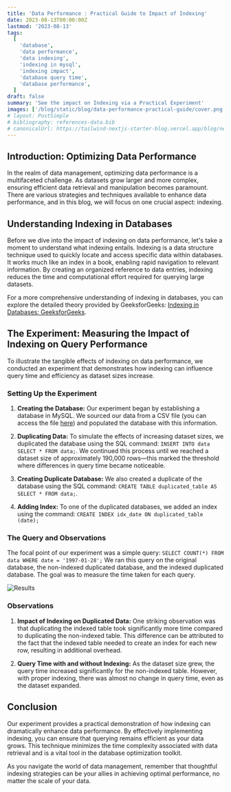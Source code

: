 ```yaml
---
title: 'Data Performance : Practical Guide to Impact of Indexing'
date: 2023-08-13T00:00:00Z
lastmod: '2023-08-13'
tags:
  [
    'database',
    'data performance',
    'data indexing',
    'indexing in mysql',
    'indexing impact',
    'database query time',
    'database performance',
  ]
draft: false
summary: 'See the impact on Indexing via a Practical Experiment'
images: ['/blog/static/blog/data-performance-practical-guide/cover.png']
# layout: PostSimple
# bibliography: references-data.bib
# canonicalUrl: https://tailwind-nextjs-starter-blog.vercel.app/blog/new-features-in-v1/
---
```


## Introduction: Optimizing Data Performance

In the realm of data management, optimizing data performance is a multifaceted challenge. As datasets grow larger and more complex, ensuring efficient data retrieval and manipulation becomes paramount. There are various strategies and techniques available to enhance data performance, and in this blog, we will focus on one crucial aspect: indexing.

## Understanding Indexing in Databases

Before we dive into the impact of indexing on data performance, let's take a moment to understand what indexing entails. Indexing is a data structure technique used to quickly locate and access specific data within databases. It works much like an index in a book, enabling rapid navigation to relevant information. By creating an organized reference to data entries, indexing reduces the time and computational effort required for querying large datasets.

For a more comprehensive understanding of indexing in databases, you can explore the detailed theory provided by GeeksforGeeks: [Indexing in Databases: GeeksforGeeks](https://www.geeksforgeeks.org/indexing-in-databases-set-1/).

## The Experiment: Measuring the Impact of Indexing on Query Performance

To illustrate the tangible effects of indexing on data performance, we conducted an experiment that demonstrates how indexing can influence query time and efficiency as dataset sizes increase.

### Setting Up the Experiment

1. **Creating the Database:** Our experiment began by establishing a database in MySQL. We sourced our data from a CSV file (you can access the file [here](link_to_csv_file)) and populated the database with this information.

2. **Duplicating Data:** To simulate the effects of increasing dataset sizes, we duplicated the database using the SQL command: `INSERT INTO data SELECT * FROM data;`. We continued this process until we reached a dataset size of approximately 190,000 rows—this marked the threshold where differences in query time became noticeable.

3. **Creating Duplicate Database:** We also created a duplicate of the database using the SQL command: `CREATE TABLE duplicated_table AS SELECT * FROM data;`.

4. **Adding Index:** To one of the duplicated databases, we added an index using the command: `CREATE INDEX idx_date ON duplicated_table (date);`

### The Query and Observations

The focal point of our experiment was a simple query: `SELECT COUNT(*) FROM data WHERE date = '1997-01-28';` We ran this query on the original database, the non-indexed duplicated database, and the indexed duplicated database. The goal was to measure the time taken for each query.

![Results](/blog/static/blog/data-performance-practical-guide/cover.png)

### Observations

1. **Impact of Indexing on Duplicated Data:** One striking observation was that duplicating the indexed table took significantly more time compared to duplicating the non-indexed table. This difference can be attributed to the fact that the indexed table needed to create an index for each new row, resulting in additional overhead.

2. **Query Time with and without Indexing:** As the dataset size grew, the query time increased significantly for the non-indexed table. However, with proper indexing, there was almost no change in query time, even as the dataset expanded.

## Conclusion

Our experiment provides a practical demonstration of how indexing can dramatically enhance data performance. By effectively implementing indexing, you can ensure that querying remains efficient as your data grows. This technique minimizes the time complexity associated with data retrieval and is a vital tool in the database optimization toolkit.

As you navigate the world of data management, remember that thoughtful indexing strategies can be your allies in achieving optimal performance, no matter the scale of your data.
